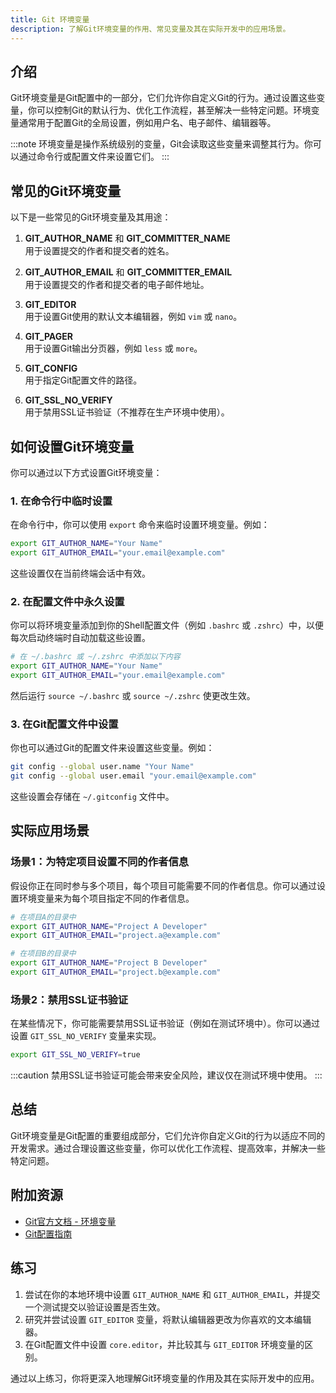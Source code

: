 ```yaml
---
title: Git 环境变量
description: 了解Git环境变量的作用、常见变量及其在实际开发中的应用场景。
---
```


## 介绍

Git环境变量是Git配置中的一部分，它们允许你自定义Git的行为。通过设置这些变量，你可以控制Git的默认行为、优化工作流程，甚至解决一些特定问题。环境变量通常用于配置Git的全局设置，例如用户名、电子邮件、编辑器等。

:::note
环境变量是操作系统级别的变量，Git会读取这些变量来调整其行为。你可以通过命令行或配置文件来设置它们。
:::

## 常见的Git环境变量

以下是一些常见的Git环境变量及其用途：

1. **GIT_AUTHOR_NAME** 和 **GIT_COMMITTER_NAME**  
   用于设置提交的作者和提交者的姓名。

2. **GIT_AUTHOR_EMAIL** 和 **GIT_COMMITTER_EMAIL**  
   用于设置提交的作者和提交者的电子邮件地址。

3. **GIT_EDITOR**  
   用于设置Git使用的默认文本编辑器，例如 `vim` 或 `nano`。

4. **GIT_PAGER**  
   用于设置Git输出分页器，例如 `less` 或 `more`。

5. **GIT_CONFIG**  
   用于指定Git配置文件的路径。

6. **GIT_SSL_NO_VERIFY**  
   用于禁用SSL证书验证（不推荐在生产环境中使用）。

## 如何设置Git环境变量

你可以通过以下方式设置Git环境变量：

### 1. 在命令行中临时设置

在命令行中，你可以使用 `export` 命令来临时设置环境变量。例如：

```bash
export GIT_AUTHOR_NAME="Your Name"
export GIT_AUTHOR_EMAIL="your.email@example.com"
```

这些设置仅在当前终端会话中有效。

### 2. 在配置文件中永久设置

你可以将环境变量添加到你的Shell配置文件（例如 `.bashrc` 或 `.zshrc`）中，以便每次启动终端时自动加载这些设置。

```bash
# 在 ~/.bashrc 或 ~/.zshrc 中添加以下内容
export GIT_AUTHOR_NAME="Your Name"
export GIT_AUTHOR_EMAIL="your.email@example.com"
```

然后运行 `source ~/.bashrc` 或 `source ~/.zshrc` 使更改生效。

### 3. 在Git配置文件中设置

你也可以通过Git的配置文件来设置这些变量。例如：

```bash
git config --global user.name "Your Name"
git config --global user.email "your.email@example.com"
```

这些设置会存储在 `~/.gitconfig` 文件中。

## 实际应用场景

### 场景1：为特定项目设置不同的作者信息

假设你正在同时参与多个项目，每个项目可能需要不同的作者信息。你可以通过设置环境变量来为每个项目指定不同的作者信息。

```bash
# 在项目A的目录中
export GIT_AUTHOR_NAME="Project A Developer"
export GIT_AUTHOR_EMAIL="project.a@example.com"

# 在项目B的目录中
export GIT_AUTHOR_NAME="Project B Developer"
export GIT_AUTHOR_EMAIL="project.b@example.com"
```

### 场景2：禁用SSL证书验证

在某些情况下，你可能需要禁用SSL证书验证（例如在测试环境中）。你可以通过设置 `GIT_SSL_NO_VERIFY` 变量来实现。

```bash
export GIT_SSL_NO_VERIFY=true
```

:::caution
禁用SSL证书验证可能会带来安全风险，建议仅在测试环境中使用。
:::

## 总结

Git环境变量是Git配置的重要组成部分，它们允许你自定义Git的行为以适应不同的开发需求。通过合理设置这些变量，你可以优化工作流程、提高效率，并解决一些特定问题。

## 附加资源

- [Git官方文档 - 环境变量](https://git-scm.com/book/en/v2/Git-Internals-Environment-Variables)
- [Git配置指南](https://git-scm.com/book/en/v2/Customizing-Git-Git-Configuration)

## 练习

1. 尝试在你的本地环境中设置 `GIT_AUTHOR_NAME` 和 `GIT_AUTHOR_EMAIL`，并提交一个测试提交以验证设置是否生效。
2. 研究并尝试设置 `GIT_EDITOR` 变量，将默认编辑器更改为你喜欢的文本编辑器。
3. 在Git配置文件中设置 `core.editor`，并比较其与 `GIT_EDITOR` 环境变量的区别。

通过以上练习，你将更深入地理解Git环境变量的作用及其在实际开发中的应用。